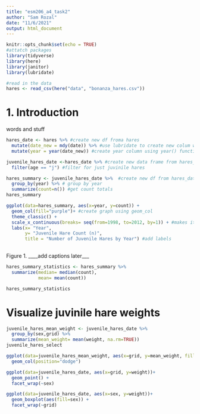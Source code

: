 ```yaml
---
title: "esm206_a4_task2"
author: "Sam Rozal"
date: "11/6/2021"
output: html_document
---
```


```r
knitr::opts_chunk$set(echo = TRUE)
#attatch packages 
library(tidyverse)
library(here)
library(janitor)
library(lubridate)
```

```r
#read in the data 
hares <- read_csv(here("data", "bonanza_hares.csv"))
```

# 1. Introduction 
words and stuff 

```r
hares_date <- hares %>% #create new df froma hares
  mutate(date_new = mdy(date)) %>% #use lubridate to create new colum with code-friendly data
  mutate(year = year(date_new)) #create year column using year() function 
```

```r
juvenile_hares_date <-hares_date %>% #create new data frame from hares_date
  filter(age == "j") #filter for just juvinile hares
```


```r
hares_summary <- juvenile_hares_date %>%  #create new df from hares_date
  group_by(year) %>% # group by year
  summarize(count=n()) #get count totals 
hares_summary
```

```r
ggplot(data=hares_summary, aes(x=year, y=count)) +
  geom_col(fill="purple")+ #create graph using geom_col
  theme_classic() +
  scale_x_continuous(breaks= seq(from=1998, to=2012, by=1)) + #makes it so that all years are shown 
  labs(x= "Year",
       y= "Juvenile Hare Count (n)", 
       title = "Number of Juvenile Hares by Year") #add labels
  
```
Figure 1. ____add captions later___

```r
hares_summary_statistics <- hares_summary %>% 
  summarize(median= median(count),
            mean= mean(count))

hares_summary_statistics
```


# Visualize juvinile hare weights 

```r
juvenile_hares_mean_weight <- juvenile_hares_date %>% 
  group_by(sex,grid) %>% 
  summarize(mean_weight= mean(weight, na.rm=TRUE))
juvenile_hares_select
```

```r
ggplot(data=juvenile_hares_mean_weight, aes(x=grid, y=mean_weight, fill=sex)) +
  geom_col(position="dodge") 
```

```r
ggplot(data=juvenile_hares_date, aes(x=grid, y=weight))+
  geom_point() +
  facet_wrap(~sex)
```

```r
ggplot(data=juvenile_hares_date, aes(x=sex, y=weight))+
  geom_boxplot(aes(fill=sex)) +
  facet_wrap(~grid)
```

